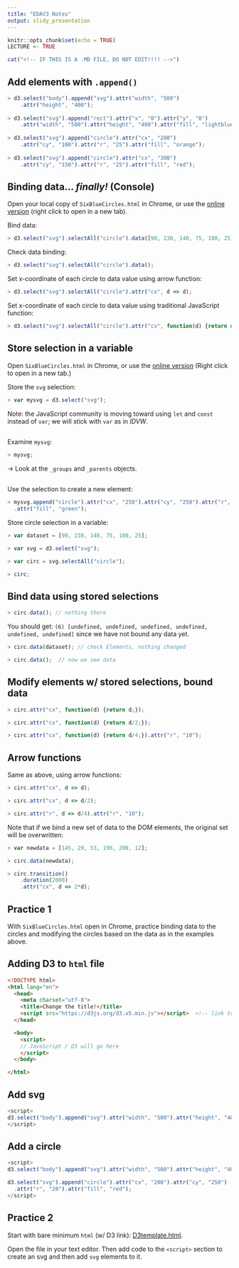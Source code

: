 ```yaml
---
title: "EDAV3 Notes"
output: slidy_presentation
---
```



```r
knitr::opts_chunk$set(echo = TRUE)
LECTURE <- TRUE
```

```r
cat("<!-- IF THIS IS A .MD FILE, DO NOT EDIT!!!! -->")
```

<script src="https://d3js.org/d3.v5.min.js"></script> 

## Add elements with `.append()`

<!-- Open `D3template.html` in Chrome. -->

```js
> d3.select("body").append("svg").attr("width", "500")
    .attr("height", "400");
    
> d3.select("svg").append("rect").attr("x", "0").attr("y", "0")
    .attr("width", "500").attr("height", "400").attr("fill", "lightblue");
    
> d3.select("svg").append("circle").attr("cx", "200")
    .attr("cy", "100").attr("r", "25").attr("fill", "orange");
    
> d3.select("svg").append("circle").attr("cx", "300")
    .attr("cy", "150").attr("r", "25").attr("fill", "red");  

```

## Binding data... _finally!_ (Console)


Open your local copy of `SixBlueCircles.html` in Chrome, or use the [online version](https://jtr13.github.io/D3/SixBlueCircles.html) (right click to open in a new tab).


Bind data:
```js
> d3.select("svg").selectAll("circle").data([90, 230, 140, 75, 180, 25]);
```

Check data binding:

```js
> d3.select("svg").selectAll("circle").data();
```

Set x-coordinate of each circle to data value using arrow function:

```js
> d3.select("svg").selectAll("circle").attr("cx", d => d);
```

Set x-coordinate of each circle to data value using traditional JavaScript function:

```js
> d3.select("svg").selectAll("circle").attr("cx", function(d) {return d;});
```



## Store selection in a variable

Open `SixBlueCircles.html` in Chrome, or use the [online version](https://jtr13.github.io/D3/SixBlueCircles.html) (Right click to open in a new tab.)

Store the `svg` selection:

```js
> var mysvg = d3.select("svg");
```

Note: the JavaScript community is moving toward using `let` and `const` instead of `var`; we will stick with `var` as in *IDVW*.

##

Examine `mysvg`:

```js
> mysvg;
```

-> Look at the `_groups` and `_parents` objects.

##

Use the selection to create a new element:

```js
> mysvg.append("circle").attr("cx", "250").attr("cy", "250").attr("r", "50")
  .attr("fill", "green");
```

Store circle selection in a variable:

```js
> var dataset = [90, 230, 140, 75, 180, 25];

> var svg = d3.select("svg");

> var circ = svg.selectAll("circle");

> circ;
```

## Bind data using stored selections

```js
> circ.data(); // nothing there
```

You should get:
`(6) [undefined, undefined, undefined, undefined, undefined, undefined]` since we have not bound any data yet.

```js
> circ.data(dataset); // check Elements, nothing changed

> circ.data();  // now we see data
```

## Modify elements w/ stored selections, bound data

```js
> circ.attr("cx", function(d) {return d;});

> circ.attr("cx", function(d) {return d/2;});

> circ.attr("cx", function(d) {return d/4;}).attr("r", "10");
```

## Arrow functions

Same as above, using arrow functions:

```js
> circ.attr("cx", d => d);

> circ.attr("cx", d => d/2);

> circ.attr("r", d => d/4).attr("r", "10");
```


Note that if we bind a new set of data to the DOM elements, the original set will be overwritten:

```js
> var newdata = [145, 29, 53, 196, 200, 12];

> circ.data(newdata);

> circ.transition()
    .duration(2000)
    .attr("cx", d => 2*d);
```


## Practice 1

With `SixBlueCircles.html` open in Chrome, practice binding data to the circles and modifying the circles based on the data as in the examples above.


## Adding D3 to `html` file


```html
<!DOCTYPE html>
<html lang="en">
  <head>
    <meta charset="utf-8">
    <title>Change the title!</title>
    <script src="https://d3js.org/d3.v5.min.js"></script>  <!-- link to D3 library -->
  </head>

  <body>
    <script>
    // JavaScript / D3 will go here
    </script>
  </body>

</html>
```

## Add svg

```js
<script>
d3.select("body").append("svg").attr("width", "500").attr("height", "400");
</script>
```


## Add a circle

```js
<script>
d3.select("body").append("svg").attr("width", "500").attr("height", "400");

d3.select("svg").append("circle").attr("cx", "200").attr("cy", "250")
  .attr("r", "20").attr("fill", "red");
</script>
```

## Practice 2

Start with bare minimum `html` (w/ D3 link): [D3template.html](https://raw.githubusercontent.com/jtr13/D3/master/D3template.html).

Open the file in your text editor. Then add code to the `<script>` section to create an svg and then add `svg` elements to it.


